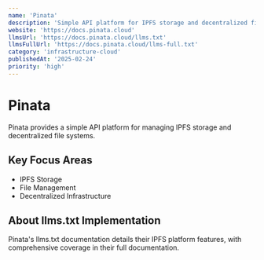 ```yaml
---
name: 'Pinata'
description: 'Simple API platform for IPFS storage and decentralized file management'
website: 'https://docs.pinata.cloud'
llmsUrl: 'https://docs.pinata.cloud/llms.txt'
llmsFullUrl: 'https://docs.pinata.cloud/llms-full.txt'
category: 'infrastructure-cloud'
publishedAt: '2025-02-24'
priority: 'high'
---
```


# Pinata

Pinata provides a simple API platform for managing IPFS storage and decentralized file systems.

## Key Focus Areas

- IPFS Storage
- File Management
- Decentralized Infrastructure

## About llms.txt Implementation

Pinata's llms.txt documentation details their IPFS platform features, with comprehensive coverage in their full documentation.
